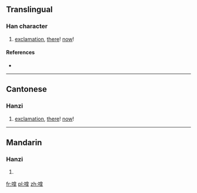 ==Translingual==

===Han character===
{{Han char|rn=30|rad=口|as=10|sn=13|four=|canj=RORQ|ids=⿰口拿}}

# {{context|Cantonese|lang=mul}} [[exclamation]], [[there]]! [[now]]!

====References====
* {{Han ref|kx=0204.111|hdz=10669.051|uh=55F1|ud=22001}}

----

==Cantonese==

===Hanzi===
{{yue-hanzi|jyut=[[naa4]]|y=na4}}

# [[exclamation]], [[there]]! [[now]]!

----

==Mandarin==

===Hanzi===
{{cmn-hanzi|pin=[[ná]] ([[na2]])|wg=na<sup>2</sup>}}

# {{defn|lang=cmn|sort=口10}}

[[fr:嗱]]
[[pl:嗱]]
[[zh:嗱]]
